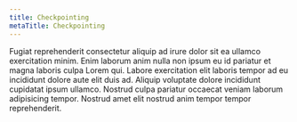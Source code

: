 ```yaml
---
title: Checkpointing
metaTitle: Checkpointing
---
```

Fugiat reprehenderit consectetur aliquip ad irure dolor sit ea ullamco exercitation minim. Enim laborum anim nulla non ipsum eu id pariatur et magna laboris culpa Lorem qui. Labore exercitation elit laboris tempor ad eu incididunt dolore aute elit duis ad. Aliquip voluptate dolore incididunt cupidatat ipsum ullamco. Nostrud culpa pariatur occaecat veniam laborum adipisicing tempor. Nostrud amet elit nostrud anim tempor tempor reprehenderit.